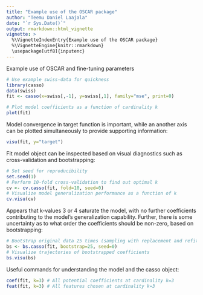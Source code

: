 ```yaml
---
title: "Example use of the OSCAR package"
author: "Teemu Daniel Laajala"
date: "`r Sys.Date()`"
output: rmarkdown::html_vignette
vignette: >
  %\VignetteIndexEntry{Example use of the OSCAR package}
  %\VignetteEngine{knitr::rmarkdown}
  \usepackage[utf8]{inputenc}
---
```


Example use of OSCAR and fine-tuning parameters

```r

# Use example swiss-data for quickness
library(casso)
data(swiss)
fit <- casso(x=swiss[,-1], y=swiss[,1], family="mse", print=0)

# Plot model coefficients as a function of cardinality k
plot(fit) 

```

Model convergence in target function is important, while an another axis can be plotted simultaneously to provide supporting information:

```r

visu(fit, y="target")

```

Fit model object can be inspected based on visual diagnostics such as cross-validation and bootstrapping:

```r
# Set seed for reproducibility
set.seed(1)
# Perform 10-fold cross-validation to find out optimal k
cv <- cv.casso(fit, fold=10, seed=0)
# Visualize model generalization performance as a function of k
cv.visu(cv)

```

Appears that k-values 3 or 4 saturate the model, with no further coefficients contributing to the model's generalization capability. Further, there is some uncertainty as to what order the coefficients should be non-zero, based on bootstrapping:

```r

# Bootstrap original data 25 times (sampling with replacement and refitting)
bs <- bs.casso(fit, bootstrap=25, seed=0)
# Visualize trajectories of bootstrapped coefficients
bs.visu(bs)

```

Useful commands for understanding the model and the casso object:

```r

coef(fit, k=3) # All potential coefficients at cardinality k=3
feat(fit, k=3) # All features chosen at cardinality k=3

```
